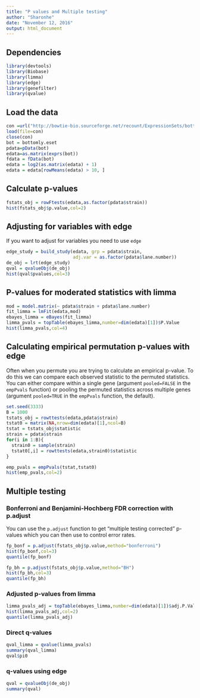 ```yaml
---
title: "P values and Multiple testing"
author: "Sharonhe"
date: "November 12, 2016"
output: html_document
---
```


## Dependencies

```r
library(devtools)
library(Biobase)
library(limma)
library(edge)
library(genefilter)
library(qvalue)
```

## Load the data

```r
con =url("http://bowtie-bio.sourceforge.net/recount/ExpressionSets/bottomly_eset.RData")
load(file=con)
close(con)
bot = bottomly.eset
pdata=pData(bot)
edata=as.matrix(exprs(bot))
fdata = fData(bot)
edata = log2(as.matrix(edata) + 1)
edata = edata[rowMeans(edata) > 10, ]
```

## Calculate p-values

```r
fstats_obj = rowFtests(edata,as.factor(pdata$strain))
hist(fstats_obj$p.value,col=2)
```

## Adjusting for variables with edge

If you want to adjust for variables you need to use `edge` 

```r

edge_study = build_study(edata, grp = pdata$strain, 
                         adj.var = as.factor(pdata$lane.number))
de_obj = lrt(edge_study)
qval = qvalueObj(de_obj)
hist(qval$pvalues,col=3)
```

## P-values for moderated statistics with limma

```r
mod = model.matrix(~ pdata$strain + pdata$lane.number)
fit_limma = lmFit(edata,mod)
ebayes_limma = eBayes(fit_limma)
limma_pvals = topTable(ebayes_limma,number=dim(edata)[1])$P.Value
hist(limma_pvals,col=4)
```

## Calculating empirical permutation p-values with edge

Often when you permute you are trying to calculate an empirical p-value. To do this we can compare each observed statistic to the permuted statistics. You can either compare within a single gene (argument `pooled=FALSE` in the `empPvals` function) or pooling the permuted statistics across multiple genes (argument `pooled=TRUE` in the `empPvals` function, the default). 

```r
set.seed(3333)
B = 1000
tstats_obj = rowttests(edata,pdata$strain)
tstat0 = matrix(NA,nrow=dim(edata)[1],ncol=B)
tstat = tstats_obj$statistic
strain = pdata$strain
for(i in 1:B){
  strain0 = sample(strain)
  tstat0[,i] = rowttests(edata,strain0)$statistic
}

emp_pvals = empPvals(tstat,tstat0)
hist(emp_pvals,col=2)
```

## Multiple testing

### Bonferroni and Benjamini-Hochberg FDR correction with p.adjust

You can use the `p.adjust` function to get "multiple testing corrected" p-values which you can then use to control error rates. 

```r
fp_bonf = p.adjust(fstats_obj$p.value,method="bonferroni")
hist(fp_bonf,col=3)
quantile(fp_bonf)

fp_bh = p.adjust(fstats_obj$p.value,method="BH")
hist(fp_bh,col=3)
quantile(fp_bh)
```

### Adjusted p-values from limma

```r
limma_pvals_adj = topTable(ebayes_limma,number=dim(edata)[1])$adj.P.Val
hist(limma_pvals_adj,col=2)
quantile(limma_pvals_adj)
```

### Direct q-values

```r
qval_limma = qvalue(limma_pvals)
summary(qval_limma)
qval$pi0
```

### q-values using edge

```r
qval = qvalueObj(de_obj)
summary(qval)
```